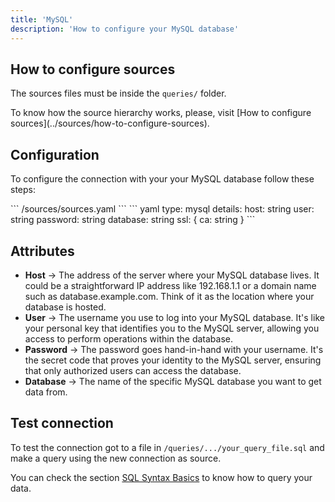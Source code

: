 ```yaml
---
title: 'MySQL'
description: 'How to configure your MySQL database'
---
```


## How to configure sources

The sources files must be inside the `queries/` folder.

<Note>
  To know how the source hierarchy works, please, visit [How to configure
  sources](../sources/how-to-configure-sources).
</Note>

## Configuration

To configure the connection with your your MySQL database follow these steps:

<Steps>
    <Step title="Go to the sources file in your Latitude project">
        ```
            /sources/sources.yaml
        ```
    </Step>
    <Step title="Add the following code for your MySQL connection">
      ``` yaml
      type: mysql
      details:
        host: string
        user: string
        password: string
        database: string
        ssl: {
            ca: string
        }
      ```
    </Step>
    <Step title="Replace the details section with your info and save">
    </Step>
    <Step title="Done, now you can test your connection">
    </Step>

</Steps>

## Attributes

- **Host** → The address of the server where your MySQL database lives. It could be a straightforward IP address like 192.168.1.1 or a domain name such as database.example.com. Think of it as the location where your database is hosted.
- **User** → The username you use to log into your MySQL database. It's like your personal key that identifies you to the MySQL server, allowing you access to perform operations within the database.
- **Password** → The password goes hand-in-hand with your username. It's the secret code that proves your identity to the MySQL server, ensuring that only authorized users can access the database.
- **Database** → The name of the specific MySQL database you want to get data from.

## Test connection

To test the connection got to a file in `/queries/.../your_query_file.sql` and make a query using the new connection as source.

You can check the section [SQL Syntax Basics](../queries/basics/sql-syntax-basics) to know how to query your data.
